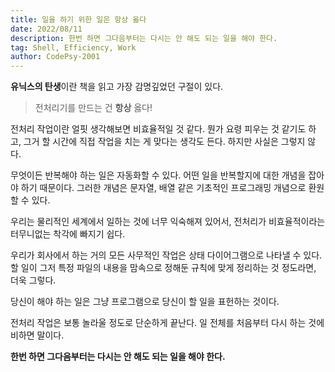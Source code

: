 ```yaml
---
title: 일을 하기 위한 일은 항상 옳다
date: 2022/08/11
description: 한번 하면 그다음부터는 다시는 안 해도 되는 일을 해야 한다.
tag: Shell, Efficiency, Work
author: CodePsy-2001
---
```


**유닉스의 탄생**이란 책을 읽고 가장 감명깊었던 구절이 있다.

>  전처리기를 만드는 건 **항상** 옳다!

전처리 작업이란 얼핏 생각해보면 비효율적일 것 같다. 뭔가 요령 피우는 것 같기도 하고, 그거 할 시간에 직접 작업을 치는 게 맞다는 생각도 든다. 하지만 사실은 그렇지 않다.

무엇이든 반복해야 하는 일은 자동화할 수 있다. 어떤 일을 반복할지에 대한 개념을 잡아야 하기 때문이다. 그러한 개념은 문자열, 배열 같은 기초적인 프로그래밍 개념으로 환원할 수 있다.

우리는 물리적인 세계에서 일하는 것에 너무 익숙해져 있어서, 전처리가 비효율적이라는 터무니없는 착각에 빠지기 쉽다.

우리가 회사에서 하는 거의 모든 사무적인 작업은 상태 다이어그램으로 나타낼 수 있다. 할 일이 그저 특정 파일의 내용을 맘속으로 정해둔 규칙에 맞게 정리하는 것 정도라면, 더욱 그렇다.

당신이 해야 하는 일은 그냥 프로그램으로 당신이 할 일을 표헌하는 것이다.

전처리 작업은 보통 놀라울 정도로 단순하게 끝난다. 일 전체를 처음부터 다시 하는 것에 비하면 말이다.

**한번 하면 그다음부터는 다시는 안 해도 되는 일을 해야 한다.**
